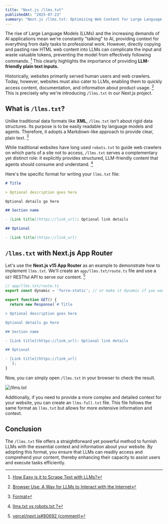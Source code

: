 ```yaml
---
title: "Next.js /llms.txt"
publishedAt: "2025-07-23"
summary: "Next.js /llms.txt: Optimizing Web Content for Large Language Models"
---
```


The rise of Large Language Models (LLMs) and the increasing demands of AI applications mean we're constantly "talking" to AI, providing context for everything from daily tasks to professional work. However, directly copying and pasting raw HTML web content into LLMs can complicate the input and waste valuable tokens, preventing the model from effectively following commands. [^1] This clearly highlights the importance of providing **LLM-friendly plain text inputs.**

Historically, websites primarily served human users and web crawlers. Today, however, websites must also cater to LLMs, enabling them to quickly access content, documentation, and information about product usage. [^2] This is precisely why we're introducing `/llms.txt` in our Next.js project.

## What is `/llms.txt`?

Unlike traditional data formats like **XML**, `/llms.txt` isn't about rigid data structures. Its purpose is to be easily readable by language models and agents. Therefore, it adopts a Markdown-like approach to provide clear, plain text. [^3]

While traditional websites have long used `robots.txt` to guide web crawlers on which parts of a site not to access, `/llms.txt` serves a complementary yet distinct role: it explicitly provides structured, LLM-friendly content that agents should consume and understand. [^4]

Here's the specific format for writing your `llms.txt` file:

```md
# Title

> Optional description goes here

Optional details go here

## Section name

- [Link title](https://link_url): Optional link details

## Optional

- [Link title](https://link_url)
```

## `/llms.txt` with Next.js App Router

Let's use the **Next.js v15 App Router** as an example to demonstrate how to implement `llms.txt`. We'll create an `app/llms.txt/route.ts` file and use a `GET` RESTful API to serve our content. [^5]

```ts
// app/llms.txt/route.ts
export const dynamic = 'force-static'; // or make it dynamic if you want

export function GET() {
  return new Response(`# Title

> Optional description goes here

Optional details go here

## Section name

- [Link title](https://link_url): Optional link details

## Optional

- [Link title](https://link_url)  
  `);
}
```

Now, you can simply open `/llms.txt` in your browser to check the result.

![/llms.txt](/images/posts/nextjs-llms-txt/llms-txt.webp)

Additionally, if you need to provide a more complex and detailed context for your website, you can create an `llms-full.txt` file. This file follows the same format as `llms.txt` but allows for more extensive information and context.

## Conclusion

The `/llms.txt` file offers a straightforward yet powerful method to furnish LLMs with the essential context and information about your website. By adopting this format, you ensure that LLMs can readily access and comprehend your content, thereby enhancing their capacity to assist users and execute tasks efficiently.

[^1]: [How Easy is it to Scrape Text with LLMs?](https://medium.com/@johnny.w.jang_33335/how-easy-is-it-to-scrape-text-with-llms-013e6c1415bb)
[^2]: [Browser Use: A Way for LLMs to Interact with the Internet](https://www.edlitera.com/blog/posts/browser-use-llms-online)
[^3]: [Format](https://llmstxt.org/#format)
[^4]: [llms.txt vs robots.txt ?](https://medium.com/@speaktoharisudhan/llm-txt-vs-robots-txt-bb22c9739434)
[^5]: [vercel/next.js#80692 (comment)](https://github.com/vercel/next.js/discussions/80692#discussioncomment-13524001)

